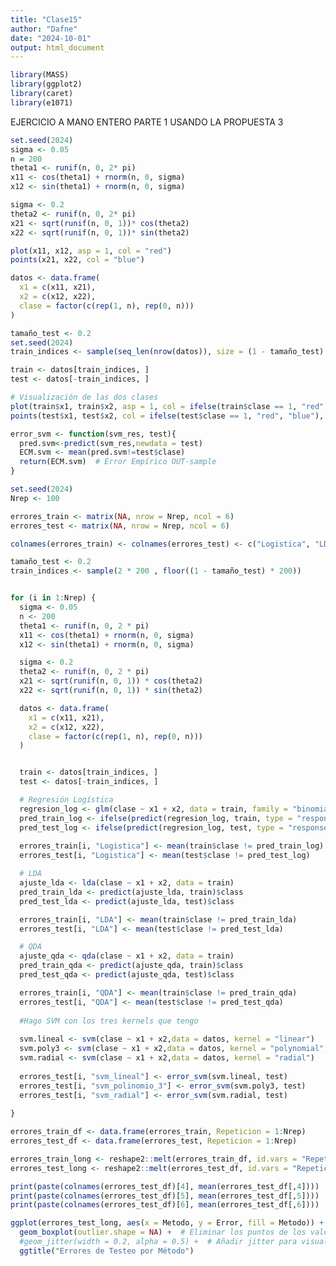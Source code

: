 ```yaml
---
title: "Clase15"
author: "Dafne"
date: "2024-10-01"
output: html_document
---
```

```r
library(MASS)
library(ggplot2)
library(caret)
library(e1071)
```

EJERCICIO A MANO ENTERO PARTE 1 USANDO LA PROPUESTA 3

```r
set.seed(2024)
sigma <- 0.05
n = 200
theta1 <- runif(n, 0, 2* pi)
x11 <- cos(theta1) + rnorm(n, 0, sigma)
x12 <- sin(theta1) + rnorm(n, 0, sigma)

sigma <- 0.2
theta2 <- runif(n, 0, 2* pi)
x21 <- sqrt(runif(n, 0, 1))* cos(theta2)
x22 <- sqrt(runif(n, 0, 1))* sin(theta2)

plot(x11, x12, asp = 1, col = "red")
points(x21, x22, col = "blue")
```
```r
datos <- data.frame(
  x1 = c(x11, x21),
  x2 = c(x12, x22),
  clase = factor(c(rep(1, n), rep(0, n)))
)

tamaño_test <- 0.2
set.seed(2024) 
train_indices <- sample(seq_len(nrow(datos)), size = (1 - tamaño_test) * nrow(datos))

train <- datos[train_indices, ]
test <- datos[-train_indices, ]

# Visualización de las dos clases
plot(train$x1, train$x2, asp = 1, col = ifelse(train$clase == 1, "red", "blue"), pch = 16, main = "Conjunto de Entrenamiento")
points(test$x1, test$x2, col = ifelse(test$clase == 1, "red", "blue"), pch = 17, main = "Conjunto de Test")
```
```r
error_svm <- function(svm_res, test){
  pred.svm<-predict(svm_res,newdata = test)
  ECM.svm <- mean(pred.svm!=test$clase)
  return(ECM.svm)  # Error Empírico OUT-sample
}
```

```r
set.seed(2024)
Nrep <- 100

errores_train <- matrix(NA, nrow = Nrep, ncol = 6)
errores_test <- matrix(NA, nrow = Nrep, ncol = 6)

colnames(errores_train) <- colnames(errores_test) <- c("Logistica", "LDA", "QDA", "svm_lineal", "svm_polinomio_3", "svm_radial")

tamaño_test <- 0.2
train_indices <- sample(2 * 200 , floor((1 - tamaño_test) * 200))


for (i in 1:Nrep) {
  sigma <- 0.05
  n <- 200
  theta1 <- runif(n, 0, 2 * pi)
  x11 <- cos(theta1) + rnorm(n, 0, sigma)
  x12 <- sin(theta1) + rnorm(n, 0, sigma)

  sigma <- 0.2
  theta2 <- runif(n, 0, 2 * pi)
  x21 <- sqrt(runif(n, 0, 1)) * cos(theta2)
  x22 <- sqrt(runif(n, 0, 1)) * sin(theta2)

  datos <- data.frame(
    x1 = c(x11, x21),
    x2 = c(x12, x22),
    clase = factor(c(rep(1, n), rep(0, n))) 
  )


  train <- datos[train_indices, ]
  test <- datos[-train_indices, ]

  # Regresión Logística
  regresion_log <- glm(clase ~ x1 + x2, data = train, family = "binomial")
  pred_train_log <- ifelse(predict(regresion_log, train, type = "response") >= 0.5, 1, 0)
  pred_test_log <- ifelse(predict(regresion_log, test, type = "response") >= 0.5, 1, 0)
  
  errores_train[i, "Logistica"] <- mean(train$clase != pred_train_log)
  errores_test[i, "Logistica"] <- mean(test$clase != pred_test_log)

  # LDA
  ajuste_lda <- lda(clase ~ x1 + x2, data = train)
  pred_train_lda <- predict(ajuste_lda, train)$class
  pred_test_lda <- predict(ajuste_lda, test)$class

  errores_train[i, "LDA"] <- mean(train$clase != pred_train_lda)
  errores_test[i, "LDA"] <- mean(test$clase != pred_test_lda)

  # QDA
  ajuste_qda <- qda(clase ~ x1 + x2, data = train)
  pred_train_qda <- predict(ajuste_qda, train)$class
  pred_test_qda <- predict(ajuste_qda, test)$class

  errores_train[i, "QDA"] <- mean(train$clase != pred_train_qda)
  errores_test[i, "QDA"] <- mean(test$clase != pred_test_qda)
  
  #Hago SVM con los tres kernels que tengo
  
  svm.lineal <- svm(clase ~ x1 + x2,data = datos, kernel = "linear")
  svm.poly3 <- svm(clase ~ x1 + x2,data = datos, kernel = "polynomial", degree = 3)
  svm.radial <- svm(clase ~ x1 + x2,data = datos, kernel = "radial")
  
  errores_test[i, "svm_lineal"] <- error_svm(svm.lineal, test)
  errores_test[i, "svm_polinomio_3"] <- error_svm(svm.poly3, test)
  errores_test[i, "svm_radial"] <- error_svm(svm.radial, test)
  
}

errores_train_df <- data.frame(errores_train, Repeticion = 1:Nrep)
errores_test_df <- data.frame(errores_test, Repeticion = 1:Nrep)

errores_train_long <- reshape2::melt(errores_train_df, id.vars = "Repeticion", variable.name = "Metodo", value.name = "Error")
errores_test_long <- reshape2::melt(errores_test_df, id.vars = "Repeticion", variable.name = "Metodo", value.name = "Error")
```

```r
print(paste(colnames(errores_test_df)[4], mean(errores_test_df[,4])))
print(paste(colnames(errores_test_df)[5], mean(errores_test_df[,5])))
print(paste(colnames(errores_test_df)[6], mean(errores_test_df[,6])))
```


```r
ggplot(errores_test_long, aes(x = Metodo, y = Error, fill = Metodo)) +
  geom_boxplot(outlier.shape = NA) +  # Eliminar los puntos de los valores atípicos
  #geom_jitter(width = 0.2, alpha = 0.5) +  # Añadir jitter para visualizar mejor los puntos
  ggtitle("Errores de Testeo por Método")

```
